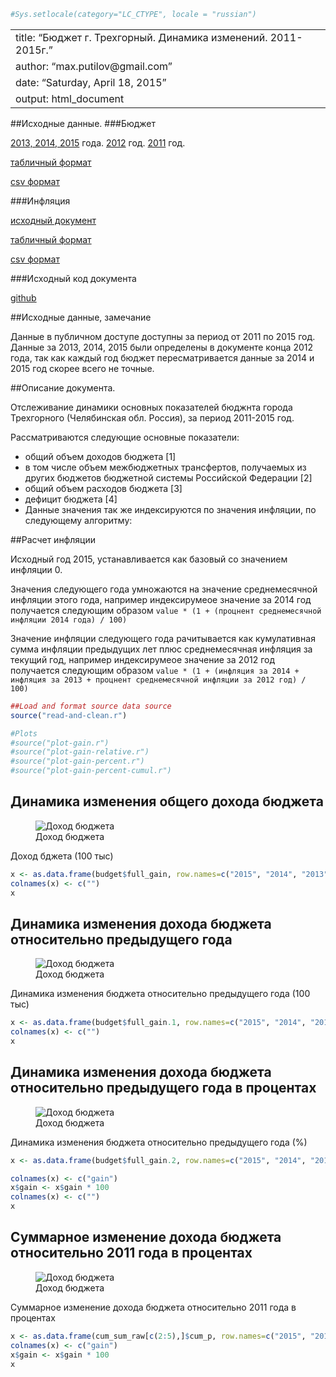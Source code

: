 ```r
#Sys.setlocale(category="LC_CTYPE", locale = "russian")
```

---
title: "Бюджет г. Трехгорный. Динамика изменений. 2011-2015г."
author: "max.putilov@gmail.com"
date: "Saturday, April 18, 2015"
output: html_document
---


##Исходные данные.
###Бюджет

[2013, 2014, 2015](http://admintrg.ru/city/budget.php) года. 
[2012](http://admintrg.ru/city/budget_2012.php) год.
[2011](http://admintrg.ru/city/budget_2011.php) год.

[табличный формат](https://docs.google.com/spreadsheets/d/1I8uIIRErRdgT-JmSbRNK66w1y-y2P5PahTEUQBPYqag/edit?usp=sharing)

[csv формат](https://raw.githubusercontent.com/baio/trg-budget/master/data/trg_budget.csv)

###Инфляция

[исходный документ](https://www.statbureau.org/ru/russia/inflation-tables)

[табличный формат](https://docs.google.com/spreadsheets/d/1I8uIIRErRdgT-JmSbRNK66w1y-y2P5PahTEUQBPYqag/edit#gid=1417059804)

[csv формат](https://raw.githubusercontent.com/baio/trg-budget/master/data/inf-2015-2001.csv)

###Исходный код документа

[github](https://github.com/baio/trg-budget)

##Исходные данные, замечание

Данные в публичном доступе доступны за период от 2011 по 2015 год. Данные за 2013, 2014, 2015 были определены в документе конца 2012 года, так как каждый год бюджет пересматривается данные за 2014 и 2015 год скорее всего не точные.

##Описание документа.

Отслеживание динамики основных показателей бюджнта города Трехгорного (Челябинская обл. Россия), за период 2011-2015 год.

Рассматриваются следующие основные показатели:

+ общий объем доходов бюджета [1]
+ в том числе объем межбюджетных трансфертов, получаемых из других бюджетов бюджетной системы Российской Федерации [2]
+ общий объем расходов бюджета [3]
+ дефицит бюджета [4]
+ Данные значения так же индексируются по значения инфляции, по следующему алгоритму:

##Расчет инфляции

Исходный год 2015, устанавливается как базовый со значением инфляции 0.

Значения следующего года умножаются на значение среднемесячной инфляции этого года, например индексирумеое значение за 2014 год получается следующим образом `value * (1 + (процнент среднемесячной инфляции 2014 года) / 100)`

Значение инфляции следующего года рачитывается как кумулативная сумма инфляции предыдущих лет плюс среднемесячная инфляция за текущий год, например индексирумеое значение за 2012 год получается следующим образом `value * (1 + (инфляция за 2014 + инфляция за 2013 + процнент среднемесячной инфляции за 2012 год) / 100)`



```r

##Load and format source data source
source("read-and-clean.r")

#Plots
#source("plot-gain.r")
#source("plot-gain-relative.r")
#source("plot-gain-percent.r")
#source("plot-gain-percent-cumul.r")

```

## Динамика изменения общего дохода бюджета 

![Доход бюджета](plots/plot-gain.png)

Доход бджета (100 тыс)

``` r

x <- as.data.frame(budget$full_gain, row.names=c("2015", "2014", "2013", "2012", "2011"))
colnames(x) <- c("")
x

```

## Динамика изменения дохода бюджета относительно предыдущего года

![Доход бюджета](plots/plot-gain-relative.png)

Динамика изменения бюджета относительно предыдущего года (100 тыс)

``` r

x <- as.data.frame(budget$full_gain.1, row.names=c("2015", "2014", "2013", "2012", "2011"))
colnames(x) <- c("")
x


```

## Динамика изменения дохода бюджета относительно предыдущего года в процентах

![Доход бюджета](plots/plot-gain-relative-percent.png)

Динамика изменения бюджета относительно предыдущего года (%)

``` r

x <- as.data.frame(budget$full_gain.2, row.names=c("2015", "2014", "2013", "2012", "2011"))

colnames(x) <- c("gain")
x$gain <- x$gain * 100
colnames(x) <- c("")
x

```


## Суммарное изменение дохода бюджета относительно 2011 года в процентах

![Доход бюджета](plots/plot-gain-percent-cumul.png)

Суммарное изменение дохода бюджета относительно 2011 года в процентах

``` r

x <- as.data.frame(cum_sum_raw[c(2:5),]$cum_p, row.names=c("2015", "2014", "2013", "2012"))
colnames(x) <- c("gain")
x$gain <- x$gain * 100
x

```
